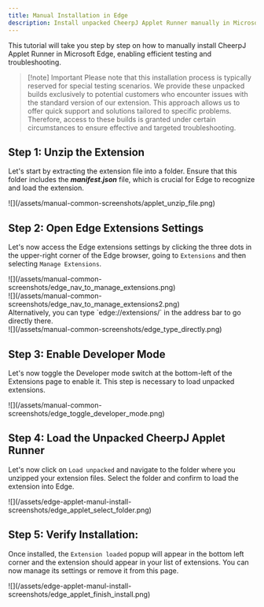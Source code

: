 ```yaml
---
title: Manual Installation in Edge
description: Install unpacked CheerpJ Applet Runner manually in Microsoft Edge for specific troubleshooting needs
---
```


This tutorial will take you step by step on how to manually install CheerpJ Applet Runner in Microsoft Edge, enabling efficient testing and troubleshooting.

> [!note] Important
> Please note that this installation process is typically reserved for special testing scenarios. We provide these unpacked builds exclusively to potential customers who encounter issues with the standard version of our extension. This approach allows us to offer quick support and solutions tailored to specific problems. Therefore, access to these builds is granted under certain circumstances to ensure effective and targeted troubleshooting.

## Step 1: Unzip the Extension

Let's start by extracting the extension file into a folder. Ensure that this folder includes the _**manifest.json**_ file, which is crucial for Edge to recognize and load the extension.

<div>![](/assets/manual-common-screenshots/applet_unzip_file.png)</div>

## Step 2: Open Edge Extensions Settings

Let's now access the Edge extensions settings by clicking the three dots in the upper-right corner of the Edge browser, going to `Extensions` and then selecting `Manage Extensions`.

<div>
	![](/assets/manual-common-screenshots/edge_nav_to_manage_extensions.png)
</div>
<div>
	![](/assets/manual-common-screenshots/edge_nav_to_manage_extensions2.png)
</div>
Alternatively, you can type `edge://extensions/` in the address bar to go
directly there.

<div>![](/assets/manual-common-screenshots/edge_type_directly.png)</div>

## Step 3: Enable Developer Mode

Let's now toggle the Developer mode switch at the bottom-left of the Extensions page to enable it. This step is necessary to load unpacked extensions.

<div>
	![](/assets/manual-common-screenshots/edge_toggle_developer_mode.png)
</div>

## Step 4: Load the Unpacked CheerpJ Applet Runner

Let's now click on `Load unpacked` and navigate to the folder where you unzipped your extension files. Select the folder and confirm to load the extension into Edge.

<div>
	![](/assets/edge-applet-manul-install-screenshots/edge_applet_select_folder.png)
</div>

## Step 5: Verify Installation:

Once installed, the `Extension loaded` popup will appear in the bottom left corner and the extension should appear in your list of extensions. You can now manage its settings or remove it from this page.

<div>
	![](/assets/edge-applet-manul-install-screenshots/edge_applet_finish_install.png)
</div>

